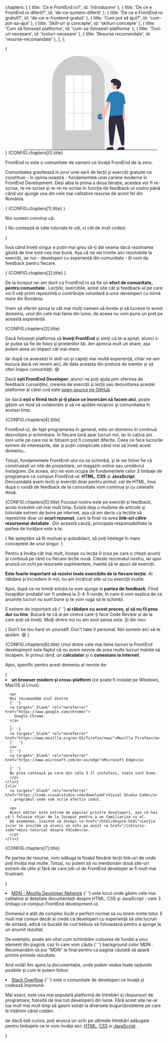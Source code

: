   chapters: [
    { title: 'Ce e FrontEnd.ro?', id: 'introducere' },
    { title: 'De ce e FrontEnd.ro diferit?', id: 'de-ce-suntem-diferiti' },
    { title: 'De ce e FrontEnd.ro gratuit?', id: 'de-ce-e-frontend-gratuit' },
    { title: 'Cum pot să ajut?', id: 'cum-pot-sa-ajut' },
    { title: 'Skill-uri și concepte', id: 'skilluri-concepte' },
    { title: 'Cum să folosești platforma', id: 'cum-sa-folosesti-platforma' },
    { title: 'Tool-uri necesare', id: 'tooluri-necesare' },
    { title: 'Resurse recomandate', id: 'resurse-recomandate' },
  ],
};

{<LessonCover resizeOffset={100}>
  <div>
    <svg xmlns="http://www.w3.org/2000/svg" width="869.99994" height="520.13854" viewBox="0 0,869.99994,520.13854" preserveAspectRatio="xMidYMax slice"><path d="M996.72788,546.00953a393.41394,393.41394,0,0,0-54.82622,54.44229,394.561,394.561,0,0,0-61.752,103.194c-1.112,2.72484,3.31272,3.911,4.4123,1.21642A392.34209,392.34209,0,0,1,999.96343,549.24507c2.28437-1.86015-.97-5.08035-3.23555-3.23554Z" transform="translate(-165.00003 -189.93073)" fill="#fff"></path><path d="M217.56676,484.37281a540.35491,540.35491,0,0,1,75.30383,74.77651A548.0761,548.0761,0,0,1,352.25665,647.04a545.835,545.835,0,0,1,25.43041,53.8463c1.52726,3.74257-4.55,5.37169-6.06031,1.67075a536.35952,536.35952,0,0,0-49.009-92.727A539.73411,539.73411,0,0,0,256.889,528.63168a538.44066,538.44066,0,0,0-43.76626-39.81484c-3.13759-2.55492,1.33232-6.97788,4.444-4.444Z" transform="translate(-165.00003 -189.93073)" fill="#fff"></path><path d="M789.5,708.93073h-365v-374.5c0-79.67773,64.82227-144.5,144.49976-144.5h76.00049c79.67749,0,144.49975,64.82227,144.49975,144.5Z" transform="translate(-165.00003 -189.93073)" fill="#f2f2f2"></path><path d="M713.5,708.93073h-289v-374.5a143.38177,143.38177,0,0,1,27.59571-84.94434c.66381-.90478,1.32592-1.79785,2.00878-2.68115a144.46633,144.46633,0,0,1,30.75415-29.85058c.65967-.48,1.322-.95166,1.99415-1.42334a144.15958,144.15958,0,0,1,31.47216-16.459c.66089-.25049,1.33374-.50146,2.00659-.74219a144.01979,144.01979,0,0,1,31.1084-7.33593c.65772-.08985,1.333-.16016,2.0083-.23047a146.28769,146.28769,0,0,1,31.10547,0c.67334.07031,1.34864.14062,2.01416.23144a143.995,143.995,0,0,1,31.10034,7.335c.6731.24073,1.346.4917,2.00879.74268a143.79947,143.79947,0,0,1,31.10645,16.21582c.67163.46143,1.344.93311,2.00635,1.40478a145.987,145.987,0,0,1,18.38354,15.564,144.305,144.305,0,0,1,12.72437,14.55078c.68066.88037,1.34277,1.77344,2.00537,2.67676A143.38227,143.38227,0,0,1,713.5,334.43073Z" transform="translate(-165.00003 -189.93073)" fill="#ccc"></path><circle cx="524.99994" cy="335.5" r="16" fill="#2980b9"></circle><polygon points="594.599 507.783 582.339 507.783 576.506 460.495 594.601 460.496 594.599 507.783" fill="#ffb8b8"></polygon><path d="M573.58165,504.27982h23.64384a0,0,0,0,1,0,0v14.88687a0,0,0,0,1,0,0H558.69478a0,0,0,0,1,0,0v0a14.88688,14.88688,0,0,1,14.88688-14.88688Z" fill="#2f2e41"></path><polygon points="655.599 507.783 643.339 507.783 637.506 460.495 655.601 460.496 655.599 507.783" fill="#ffb8b8"></polygon><path d="M634.58165,504.27982h23.64384a0,0,0,0,1,0,0v14.88687a0,0,0,0,1,0,0H619.69478a0,0,0,0,1,0,0v0a14.88688,14.88688,0,0,1,14.88688-14.88688Z" fill="#2f2e41"></path><path d="M698.09758,528.60035a10.74272,10.74272,0,0,1,4.51052-15.84307l41.67577-114.86667L764.791,409.082,717.20624,518.85271a10.80091,10.80091,0,0,1-19.10866,9.74764Z" transform="translate(-165.00003 -189.93073)" fill="#ffb8b8"></path><path d="M814.33644,550.1843a10.74269,10.74269,0,0,1-2.89305-16.21659L798.53263,412.4583l23.33776,1.06622L827.23606,533.045a10.80091,10.80091,0,0,1-12.89962,17.13934Z" transform="translate(-165.00003 -189.93073)" fill="#ffb8b8"></path><circle cx="612.1058" cy="162.12254" r="24.56103" fill="#ffb8b8"></circle><path d="M814.17958,522.54937H740.13271l.08911-.57617c.13306-.86133,13.19678-86.439,3.56177-114.436a11.813,11.813,0,0,1,6.06933-14.5835h.00025c13.77173-6.48535,40.20752-14.47119,62.52,4.90918a28.23448,28.23448,0,0,1,9.45947,23.396Z" transform="translate(-165.00003 -189.93073)" fill="#2980b9"></path><path d="M754.35439,448.1812,721.01772,441.418l15.62622-37.02978a13.99723,13.99723,0,0,1,27.10571,6.99755Z" transform="translate(-165.00003 -189.93073)" fill="#2980b9"></path><path d="M797.05043,460.73882l-2.00415-45.94141c-1.51977-8.63623,3.42408-16.80029,11.02735-18.13476,7.60547-1.32959,15.03174,4.66016,16.55835,13.35986l7.533,42.92774Z" transform="translate(-165.00003 -189.93073)" fill="#2980b9"></path><path d="M811.71606,517.04933c11.91455,45.37671,13.21436,103.0694,10,166l-16-2-29-120-16,122-18-1c-5.37744-66.02972-10.61328-122.71527-2-160Z" transform="translate(-165.00003 -189.93073)" fill="#2f2e41"></path><path d="M793.2891,371.03474c-4.582,4.88079-13.09131,2.26067-13.68835-4.40717a8.05467,8.05467,0,0,1,.01014-1.55569c.30826-2.95357,2.01461-5.63506,1.60587-8.7536a4.59046,4.59046,0,0,0-.84011-2.14892c-3.65124-4.88933-12.22227,2.18687-15.6682-2.23929-2.113-2.714.3708-6.98713-1.25065-10.02051-2.14006-4.00358-8.47881-2.0286-12.45388-4.22116-4.42275-2.43948-4.15822-9.22524-1.24686-13.35269,3.55052-5.03359,9.77572-7.71951,15.92336-8.10661s12.25292,1.27475,17.99229,3.51145c6.52109,2.54134,12.98768,6.05351,17.00067,11.78753,4.88021,6.97317,5.34986,16.34793,2.90917,24.50174C802.09785,360.98987,797.03077,367.04906,793.2891,371.03474Z" transform="translate(-165.00003 -189.93073)" fill="#2f2e41"></path><path d="M1004.98163,709.57417h-738.294a1.19069,1.19069,0,0,1,0-2.38137h738.294a1.19069,1.19069,0,0,1,0,2.38137Z" transform="translate(-165.00003 -189.93073)" fill="#3f3d56"></path><path d="M634,600.43073H504a6.46539,6.46539,0,0,1-6.5-6.41531V303.846a6.46539,6.46539,0,0,1,6.5-6.41531H634a6.46539,6.46539,0,0,1,6.5,6.41531V594.01542A6.46539,6.46539,0,0,1,634,600.43073Z" transform="translate(-165.00003 -189.93073)" fill="#fff"></path><rect x="332.49994" y="201.38965" width="143" height="2" fill="#ccc"></rect><rect x="332.99994" y="315.5" width="143" height="2" fill="#ccc"></rect><rect x="377.49994" y="107.5" width="2" height="304" fill="#ccc"></rect><rect x="427.49994" y="107.5" width="2" height="304" fill="#ccc"></rect></svg>
  </div>
</LessonCover>}
<LessonHeading as="h2" id={CONFIG.chapters[0].id}>
  {CONFIG.chapters[0].title}
</LessonHeading>

FrontEnd.ro este o comunitate de oameni ce învață FrontEnd de la zero.

Comunitatea gravitează în jurul unei serii de lecții și exerciții gratuite ce constituie - în opinia noastră - fundamentele unei cariere moderne în FrontEnd Development. Deși abia la <span className="line-through">prima</span>
a doua iterație, acestea vor fi re-scrise, re-re-scrise și re-re-re-scrise în funcție de feedback-ul vostru până când vor ajunge una din cele mai calitative resurse de acest fel din România.

<section>
  {<LessonHeading as="h2" id={CONFIG.chapters[1].id}>
    {CONFIG.chapters[1].title}
  </LessonHeading>}

Noi suntem convinși că:

{<LessonQuote variant="centered">
Nu contează la câte tutoriale te uiți, ci cât de mult codezi

</LessonQuote>}

Însă când înveți singur e puțin mai greu să-ți dai seama dacă rezolvarea
găsită de tine este cea mai bună. Așa că ne vei trimite aici rezolvările
la exerciții, iar noi - developeri cu experiență din comunitate - îți
vom da feedback pentru fiecare.

</section>

<section>
  {
    <LessonHeading as="h2" id={CONFIG.chapters[2].id}>
      {CONFIG.chapters[2].title}
    </LessonHeading>
  }

De la început ne-am dorit ca FrontEnd.ro să fie un <strong> efort de comunitate, pentru comunitate </strong>. Lecțiile, exercițiile, acest site cât și feedback-ul pe care voi îl veți primi reprezintă o contribuție voluntară a unor developeri cu inimă mare din România.

Vrem să oferim șansa la cât mai mulți oameni să învețe și să lucreze în acest domeniu, unul din cele mai faine din lume, de aceea nu vom pune un preț pe această experiență.

</section>

<section>
  <LessonHeading as="h2" id={CONFIG.chapters[3].id}>
    {CONFIG.chapters[3].title}
  </LessonHeading>

Dacă folosești platforma să <strong>înveți FrontEnd</strong> și simți că te-a ajutat, atunci s-ar putea să fie de folos și prietenilor tăi. Am aprecia mult un share, așa putem avea un impact cât mai mare:

<div className="d-flex justify-content-center my-5">
  <OptionsDrawer trigger={{ text: "Share", icon: SCOPE.icons.faShare }}>
    <OptionsDrawer.Element className="bg-white">
      <CopyLinkButton text={SCOPE.urlToShare} />
    </OptionsDrawer.Element>
    <OptionsDrawer.Element className="bg-white">
      <FacebookButton url={SCOPE.urlToShare} />
    </OptionsDrawer.Element>
    <OptionsDrawer.Element className="bg-white">
      <LinkedInButton url={SCOPE.urlToShare} />
    </OptionsDrawer.Element>
    <OptionsDrawer.Element className="bg-white">
      <WhatsAppButton url={SCOPE.urlToShare} />
    </OptionsDrawer.Element>
  </OptionsDrawer>
</div>
Iar după ce avansezi în skill-uri și capeți mai multă experiență, chiar ne-am bucura
dacă vei reveni aici, de data aceasta din postura de mentor și să oferi înapoi comunității.
😄

Dacă <strong>ești FrontEnd Developer</strong>, atunci ne poți ajuta prin oferirea de feedback cursanților, crearea de exerciții și lecții sau dezvoltarea acestei platforme al cărei cod este <a target="_blank" rel="noreferrer" href={SCOPE.GITHUB_URL}>open-source pe GitHub</a>.

Iar dacă <strong>ești o firmă tech și-ți place ce încercăm să facem aici</strong>, poate găsim un mod să colaborăm și să ne ajutăm reciproc și comunitatea în același timp.

</section>
<div className="dots" />
<section>
  <LessonHeading as="h2" id={CONFIG.chapters[4].id}>
    {CONFIG.chapters[4].title}
  </LessonHeading>

FrontEnd-ul, de fapt programarea în general, este un domeniu în continuă dezvoltare și schimbare. În fiecare lună apar lucruri noi, iar în cațiva ani tool-urile pe care noi le folosim pot fi complet diferite. Ceea ce face lucrurile extrem de interesante, dar și puțin complicate când vrei să înveți acest domeniu...

Totuși, fundamentele FrontEnd-ului nu se schimbă, și le vei folosi fie că construiești un site de prezentare, un magazin online sau următorul Instagram. De aceea, aici ne vom ocupa de fundamentele celor 3 limbaje de programare ce compun FrontEnd-ul: <strong>HTML</strong>, <strong>CSS</strong> și <strong>JavaScript</strong>. Deocamdată avem lecții și exerciții doar pentru primul, cel de HTML, însa după o rundă de feedback de la comunitate vom continua și cu celelalte două.

</section>
<div className="dots" />
<section>
  <LessonHeading as="h2" id={CONFIG.chapters[5].id}>
    {CONFIG.chapters[5].title}
  </LessonHeading>
Focusul nostru este pe exerciții și feedback, acolo investim cel mai mult timp. Există deja o mulțime de articole și tutoriale extrem de bune pe internet, așa că am decis ca lecțiile să reprezinte doar un <strong>scurt rezumat</strong>,  care la final va avea <strong>link-uri către resursemai detaliate </strong>. Din această cauză, principala responsabilitate la partea de învățare este a ta.

{<LessonQuote>
  Ne așteptăm să fii motivat și autodidact, să poți înțelege în mare conceptele de unul singur.
</LessonQuote>}

Pentru a învăța cât mai mult, începe cu lecția 0 (cea pe care o citești acum) și continuă pe rând cu fiecare lecție nouă. Citește rezumatul nostru, iar apoi aruncă un ochi pe resursele suplimentare, înainte să te apuci de exerciții.

<strong> Este foarte important să rezolvi toate exercițiile de la fiecare lecție.</strong> Ai răbdare și încredere în noi, nu am încărcat site-ul cu exerciții inutile.

Apoi, după ce ne trimiți soluția ta vom ajunge la <strong>partea de feedback</strong>. Fiind începător probabil vor fi undeva la 3-4-5 runde, în care-ți vom explica de ce anumite lucruri nu sunt bune și te vom ruga să le schimbi.

E extrem de important să {' '} <strong>ai răbdare cu acest proces, și să nu fii prea dur cu tine</strong>. Bucură-te că ai pe cineva care-ți face Code Review și de la care poți să înveți. Mulți dintre noi nu am avut șansa asta. Și din nou:

{
  <LessonQuote variant="centered">
    Don't be too hard on yourself. Don't take it personal. Noi suntem aici să te ajutăm. 😄
  </LessonQuote>
}
</section>
<section>
  <LessonHeading as="h2" id={CONFIG.chapters[6].id}>
    {CONFIG.chapters[6].title}
  </LessonHeading>
  Unul dintre cele mai faine lucruri la FrontEnd development
  este faptul că nu avem nevoie de prea multe lucruri înainte să începem.
  În primul rând, un <strong>calculator</strong> și o <strong>conexiune la internet</strong>.

  Apoi, specific pentru acest domeniu ai nevoie de:

  <List as="ol" variant="count">
    {<li>
      <strong>un browser modern și cross-platform </strong> (ce poate fi instalat pe Windows, MacOS și Linux).


      <p>
      Noi recomandăm unul dintre
      {' '}
      <a target="_blank" rel="noreferrer" href="https://www.google.com/chrome/">
        Google Chrome
      </a>
      ,
      {' '}
      <a target="_blank" rel="noreferrer" href="https://www.mozilla.org/en-US/firefox/new/">Mozilla Firefox</a>
      {'  '}
      sau
      {' '}
      <a target="_blank" rel="noreferrer" href="https://www.microsoft.com/en-us/edge">Microsoft Edge</a>
      .
      {' '}
      Nu prea contează pe care din cele 3 îl instalezi, toate sunt bune.
      </p>
    </li>}
    {<li>
      <a target="_blank" rel="noreferrer" href="https://code.visualstudio.com/download">Visual Studio Code</a>
      : programul unde vom scrie efectiv codul.

      <p>
      Acest editor este extrem de popular printre developeri, așa că hai să-l folosim chiar de la început pentru a ne familiariza cu el.
      De asemenea, înainte să începi <a href="/html/despre-html">Lecția 1</a> te invităm să arunci un ochi pe acest <a href="/intro/vs-code">mini-tutorial despre VSCode</a>.
      </p>
    </li>}
  </List>
  <div className="dots" />
</section>
 <section>
  <LessonHeading as="h2" id={CONFIG.chapters[7].id}>
    {CONFIG.chapters[7].title}
  </LessonHeading>
  
  Pe partea de resurse, vom adăuga la finalul fiecărei lecții link-uri de unde poți învăța mai multe. Totuși, nu putem să nu menționăm două site-uri extrem de utile și fără de care job-ul de FrontEnd developer ar fi mult mai frustrant:
  
  {<List as="ol" variant="count">
    <li>
      <a target="_blank" rel="noreferrer" href="https://developer.mozilla.org/en-US/" className="text-bold">MDN - Mozilla Developer Network</a>
      {' '}
      este locul unde găsim cele mai calitative și detaliate documentații despre HTML,
      CSS și JavaScript - cele 3 limbaje ce compun FrontEnd development-ul.
      <p>
        Domeniul e atât de complex încât e perfect normal să nu ținem minte totul.
        E mult mai comun decât ai crede ca developeri cu experiență să uite
        lucruri de sintaxă, adică ce bucată de cod trebuie să folosească pentru
        a ajunge la un anumit rezultat.
      </p>
      <p>
        De exemplu, poate am uitat cum schimbăm culoarea de fundal
        a unui element din pagină, caz în care vom căuta
        {' '}
        <FormattedText as="span">background color MDN</FormattedText>
        .
        Recomandăm să pui “MDN” la final pentru ca pagina căutată
        să apară printre primele rezultate.
      </p>
      <LessonFigure
        withBorder
        src="/images/lesson-0__google-search.png"
        alt="Cautând `background-color MDN` pe Google"
      />
      <p>
        And voilà! Am ajuns la documentație,
        unde putem vedea toate opțiunile posibile și cum le putem folosi:
      </p>
      <LessonFigure
        withBorder
        src="/images/lesson-0__mdn.png"
        alt="Documentația `background-color` pe MDN"
      />
    </li>
    <li>
      <a target="_blank" rel="noreferrer" href="https://stackoverflow.com/" className="text-bold">Stack Overflow</a>
      {' '}
      este o comunitate de developeri ce învață și codează împreună.
      <p>
        Mai exact, este cea mai populară platformă de întrebări și răspunsuri de programare, folosită de mai toți developerii din lume. Fără acest site ne-ar lua mult mai mult timp să gasim soluții la diversele buguri/probleme pe care le întâlnim când codăm.
      </p>
      <p>
        Iar dacă ești curios, poți arunca un ochi pe ultimele întrebări adăugate pentru limbajele ce le vom învăța aici:
        <a target="_blank" rel="noreferrer" href="https://stackoverflow.com/questions/tagged/html">HTML</a>,
        <a target="_blank" rel="noreferrer" href="https://stackoverflow.com/questions/tagged/css">CSS</a> si <a target="_blank" rel="noreferrer" href="https://stackoverflow.com/questions/tagged/javascript">JavaScript</a>
        .
      </p>
    </li>
  </List>}
</section>
